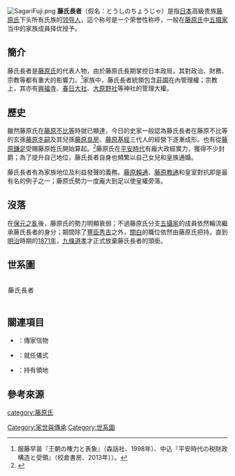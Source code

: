 {{refimprove|time=2017-02-05T11:52:22+00:00}}
[[File:SagariFuji.png|thumb]]
'''藤氏長者'''（假名：とうしのちょうじゃ）是指[[日本|日本]]高級贵族[[藤原氏|藤原氏]]下头所有氏族的[[领导人|领导人]]，這个称号是一个荣誉性称呼，一般在[[藤原氏|藤原氏]]中[[五摄家|五摄家]]当中的家族成員择优授予。

==簡介==
藤氏長者是[[藤原氏|藤原氏]]的代表人物，由於藤原氏長期掌控日本政局，其對政治、財務、宗教等都有重大的影響力。<ref>服藤早苗『王朝の権力と表象』（森話社、1998年）、中込『平安時代の税財政構造と受領』（校倉書房、2013年））。</ref>家族中，藤氏長者統領包含[[莊園|莊園]]在內管理權；宗教上，其亦有[[興福寺_(奈良市)|興福寺]]、[[春日大社|春日大社]]、[[大原野神社|大原野社]]等神社的管理大權。

==歷史==
雖然藤原氏在[[藤原不比等|藤原不比等]]時就已顯達，今日的史家一般認為藤氏長者在藤原不比等的玄孫[[藤原冬嗣|藤原冬嗣]]及其兒孫[[藤原良房|藤原良房]]、[[藤原基經|藤原基經]]三代人的經營下逐漸成形。也有從[[藤原鎌足|藤原鎌足]]受賜藤原姓氏開始算起。<ref>{{cite web |title=氏長者 |url=http://www.asahi-net.or.jp/~SH8A-YMMT/hp/japan/list15.htm |accessdate=2018-08-12}}</ref>藤原氏在[[平安時代|平安時代]]有龐大政經實力，獲得不少封爵；為了提升自己地位，藤氏長者自身也頻繁以自己女兒和皇族通婚。

藤氏長者有為家族地位及利益發聲的義務。[[藤原賴通|藤原賴通]]、[[藤原教通|藤原教通]]和皇室對抗即是最有名的例子之一；藤原氏勢力一度龐大到足以使皇權旁落。

==沒落==
在[[保元之亂|保元之亂]]後，藤原氏的勢力明顯衰弱；不過藤原氏分支[[五攝家|五攝家]]的成員依然輪流繼承藤氏長者的身分；期間除了[[豐臣秀吉|豐臣秀吉]]之外，[[關白|關白]]的職位依然由藤原氏把持。直到[[明治|明治]]時期的[[1871年|1871年]]，[[九條道孝|九條道孝]]才正式放棄藤氏長者的頭銜。

==世系圖==
<div class="NavFrame" style="width:100%;">
 <div class="NavHead" style="padding:1.5px; line-height:1.7; letter-spacing:1px;">藤氏長者</div>
 <div class="NavContent" style="text-align:left;">
{{chart/start|style=font: 80% sans-serif;width:intrinsic;width:-moz-max-content;width:-webkit-max-content;width:max-content;}}
{{chart| | | | | | | | | | | | | | | | | | | | | | | | | Fu | | Hu |Fu=[[藤原氏|藤原氏]]|Hu=[[皇別攝家|皇別攝家]]
|boxstyle_ Fu=background: #F88379;
|boxstyle_ Hu=background-color: #E9D66B;}}
{{chart| | | | | | | | | | | | | | | | | | | | | Zc |Zc=[[中臣多可能祜|中臣多可能祜]]
| boxstyle_ Zc=border-width:1px;
}}
{{chart| | | | | | | | | | | | | | | | | |,|-|-|-|^|-|-|-|.|}}
{{chart| | | | | | | | | | | | | | | | | Ys | | | | | | Gz |Ys=[[中臣御食子|中臣御食子]]|Gz=[[中臣國子|中臣國子]]
| boxstyle_ Ys=border-width:1px;
| boxstyle_ Gz=border-width:1px;
}}
{{chart| | | | | | | | | | | | | | | | | |!| | | | | | | |!|}}
{{chart| | | | | | | | | | | | | | | | | Js | | | | | | Gz |Js=<small>(614-669)</small><br>'''[[藤原鎌足|藤原鎌足]]'''<br>669|Gz=[[中臣國足|中臣國足]]
|boxstyle_ Js=background: #F88379;
| boxstyle_ Gz=border-width:1px;
}}
{{chart| | | | | | | | | | | | | | | | | |)|-|-|-|.| | | |!|}}
{{chart| | | | | | | | | | | | | | | | | Hu | | Bm |-| Zc |Hu=<small>(659-720)</small><br>'''[[藤原不比等|藤原不比等]]'''<br>698-720|Bm=斗賣娘|Zc=<small>(?-711)</small><br>'''[[中臣意美麻呂|中臣意美麻呂]]'''<br>669-698
|boxstyle_ Hu=background: #F88379;
|boxstyle_ Zc=background: #F88379;
| boxstyle_ Bm=border-width:1px;
}}
{{chart| | | | | |,|-|-|-|-|-|-|-|-|-|-|-|+|-|-|-|-|-|-|-|-|-|-|-|-|-|-|-|.|}}
{{chart| | | | | Wz | | | | | | | | | | Fc | | | | | | | | | | | | | | Yh |Fc=<small>(681-737)</small><br>'''[[藤原房前|藤原房前]]'''<br>720-737|Wz=<small>(680-737)</small><br>'''[[藤原武智麻呂|藤原<br>武智麻呂]]'''<br>737|Yh=<small>(694-737)</small><br>[[藤原宇合|藤原宇合]]
|boxstyle_ Wz=background: #F88379;
|boxstyle_ Fc=background: #F88379;
| boxstyle_ Yh=border-width:1px;
}}
{{chart| |,|-|-|-|+|-|-|-|.| | | |,|-|-|-|+|-|-|-|v|-|-|-|.| | | |,|-|-|-|+|-|-|-|.|}}
{{chart| Fc | | Zh | | Ym | | Ys | | Js | | Yu | | Fm | | Lj | | Tm | | Bc |Fc=<small>(704-766)</small><br>'''[[藤原豐成|藤原豐成]]'''<br>737-757<br>764-766|Zh=<small>(706-764)</small><br>'''[[藤原仲麻呂|藤原仲麻呂]]'''<br>757-764|Ym=[[藤原乙麻呂|藤原乙麻呂]]|Ys=<small>(714-771)</small><br>'''[[藤原永手|藤原永手]]'''<br>766-771|Js=<small>(715-766)</small><br>[[藤原真楯|藤原真楯]]|Yu=<small>(721-783)</small><br>'''[[藤原魚名|藤原魚名]]'''<br>778-782|Fm=<small>(723-776)</small><br>[[藤原楓麻呂|藤原楓麻呂]]|Lj=<small>(716-777)</small><br>'''[[藤原良繼|藤原良繼]]'''<br>771-777|Tm=<small>(722-783)</small><br>'''[[藤原田麻呂|藤原田麻呂]]'''<br>782-793|Bc=<small>(732-779)</small><br>[[藤原百川|藤原百川]]
|boxstyle_ Fc=background: #F88379;
|boxstyle_ Zh=background: #F88379;
|boxstyle_ Ys=background: #F88379;
|boxstyle_ Yu=background: #F88379;
|boxstyle_ Lj=background: #F88379;
|boxstyle_ Tm=background: #F88379;
| boxstyle_ Ym=border-width:1px;
| boxstyle_ Js=border-width:1px;
| boxstyle_ Fm=border-width:1px;
| boxstyle_ Bc=border-width:1px;
}}
{{chart| |!| | | | | | | |!| | | | | | | |!| | | | | | | |!| | | | | | | | | | | |!|}}
{{chart| Js | | | | | | Sh | | | | | | Nm | | | | | | Yr | | | | | | | | | | Xs |Js=<small>(727-796)</small><br>'''[[藤原繼繩|藤原繼繩]]'''<br>789-796|Sh=<small>(727-789)</small><br>'''[[藤原是公|藤原是公]]'''<br>783-789|Nm=<small>(756-812)</small><br>'''[[藤原內麻呂|藤原內麻呂]]'''<br>796-812|Yr=<small>(756-819)</small><br>'''[[藤原園人|藤原園人]]'''<br>812-818|Xs=<small>(774-843)</small><br>'''[[藤原緒嗣|藤原緒嗣]]'''<br>826-843
|boxstyle_ Js=background: #F88379;
|boxstyle_ Sh=background: #F88379;
|boxstyle_ Nm=background: #F88379;
|boxstyle_ Yr=background: #F88379;
|boxstyle_ Xs=background: #F88379;}}
{{chart| | | | | | | | | | | | | | | | | |!}}
{{chart| | | | | | | | | | | | | | | | | Ds |Ds=<small>(775-826)</small><br>'''[[藤原冬嗣|藤原冬嗣]]'''<br>818-826
|boxstyle_ Ds=background: #F88379;}}
{{chart| | | | | | | | | | | | | | | | | |)|-|-|-|v|-|-|-|.|}}
{{chart| | | | | | | | | | | | | | | | | Cl | | Lf | | Ls |Cl=<small>(802-826)</small><br>[[藤原長良|藤原長良]]|Lf=<small>(804-872)</small><br>'''[[藤原良房|藤原良房]]'''<br>843-872|Ls=<small>(823-900)</small><br>'''[[藤原良世|藤原良世]]'''<br>891-897
|boxstyle_ Lf=background: #F88379;
|boxstyle_ Ls=background: #F88379;
| boxstyle_ Cl=border-width:1px;
}}
{{chart| | | | | | | | | | | | | | | | | |!}}
{{chart| | | | | | | | | | | | | | | | | Ji |Ji=<small>(836-891)</small><br>'''[[藤原基經|藤原基經]]'''<br>872-891
|boxstyle_ Ji=background: #F88379;}}
{{chart| | | | | | | | | | | | | |,|-|-|-|(|}}
{{chart| | | | | | | | | | | | | Sp | | Jp |Sp=<small>(871-909)</small><br>'''[[藤原時平|藤原時平]]'''<br>897-909|Jp=<small>(880-949)</small><br>'''[[藤原忠平|藤原忠平]]'''<br>909-949
|boxstyle_ Sp=background: #F88379;
|boxstyle_ Jp=background: #F88379;}}
{{chart| | | | | |,|-|-|-|-|-|-|-|-|-|-|-|(|}}
{{chart| | | | | Sl | | | | | | | | | | Sf |Sl=<small>900-970</small><br>'''[[藤原實賴|藤原實賴]]'''<br>949-970|Sf=<small>909-960</small><br>[[藤原師輔|藤原師輔]]
|boxstyle_ Sl=background: #F88379;
| boxstyle_ Sf=border-width:1px;
}}
{{chart| | | | | |!| | | |,|-|-|-|v|-|-|-|(|}}
{{chart| | | | | Lj | | Yy | | Jt | | Jj |Lj=<small>(924-989)</small><br>'''[[藤原賴忠|藤原賴忠]]'''<br>972-974<br>977-986|Yy=<small>(924-972)</small><br>'''[[藤原伊尹|藤原伊尹]]'''<br>970-972|Jt=<small>(925-977)</small><br>'''[[藤原兼通|藤原兼通]]'''<br>974-977|Jj=<small>(929-990)</small><br>'''[[藤原兼家|藤原兼家]]'''<br>986-990
|boxstyle_ Lj=background: #F88379;
|boxstyle_ Yy=background: #F88379;
|boxstyle_ Jt=background: #F88379;
|boxstyle_ Jj=background: #F88379;}}
{{chart| | | | | | | | | |,|-|-|-|v|-|-|-|(|}}
{{chart| | | | | | | | | Dl | | Dj | | Dc |Dl=<small>(953-995)</small><br>'''[[藤原道隆|藤原道隆]]'''<br>990-995|Dj=<small>(961-995)</small><br>'''[[藤原道兼|藤原道兼]]'''<br>995|Dc=<small>(966-1028)</small><br>'''[[藤原道長|藤原道長]]'''<br>995-1017
|boxstyle_ Dl=background: #F88379;
|boxstyle_ Dj=background: #F88379;
|boxstyle_ Dc=background: #F88379;}}
{{chart| | | | | | | | | | | | | | | | | |)|-|-|-|.|}}
{{chart| | | | | | | | | | | | | | | | | Lt | | Gt |Lt=<small>(992-1074)</small><br>'''[[藤原賴通|藤原賴通]]'''<br>1017-1064|Gt=<small>(996-1075)</small><br>'''[[藤原教通|藤原教通]]'''<br>1064-1075
|boxstyle_ Lt=background: #F88379;
|boxstyle_ Gt=background: #F88379;}}
{{chart| | | | | | | | | | | | | | | | | |!|}}
{{chart| | | | | | | | | | | | | | | | | Ss | |Ss=<small>(1042-1101)</small><br>'''[[藤原師實|藤原師實]]'''<br>1075-1094
|boxstyle_ Ss=background: #F88379;}}
{{chart| | | | | | | | | | | | | | | | | |!|}}
{{chart| | | | | | | | | | | | | | | | | St | |St=<small>(1062-1099)</small><br>'''[[藤原師通|藤原師通]]'''<br>1094-1098
|boxstyle_ St=background: #F88379;}}
{{chart| | | | | | | | | | | | | | | | | |!|}}
{{chart| | | | | | | | | | | | | | | | | Js | |Js=<small>(1075-1162)</small><br>'''[[藤原忠實|藤原忠實]]'''<br>1098-1121
|boxstyle_ Js=background: #F88379;}}
{{chart| | | | | | | | | | | | | | | | | |)|-|-|-|.| | | | | | | | |}}
{{chart| | | | | | | | | | | | | | | | | Jt | | Lc | | |Jt=<small>(1097-1164)</small><br>'''[[藤原忠通|藤原忠通]]'''<br>1121-1150<br>1156-1158|Lc=<small>(1120-1156)</small><br>'''[[藤原賴長|藤原賴長]]'''<br>1150-1156
|boxstyle_ Jt=background: #F88379;
|boxstyle_ Lc=background: #F88379;}}
{{chart| |,|-|-|-|v|-|-|-|-|-|-|-|-|-|-|-|^|-|-|-|-|-|-|-|.| | | | |}}
{{chart| Jw | | Sd | | | | | | | | | | | | | | | | | | Jt |Jw=<small>(1143-1166)</small><br>'''[[近衛基實|近衛基實]]'''<br>1157-1166|Sd=<small>(1144?-1231)</small><br>'''[[松殿基房|松殿基房]]'''<br>1166-1179|Jt=<small>(1149-1207)</small><br>'''[[九條兼實|九條兼實]]'''<br>1186-1196
|boxstyle_ Jt=background: #F88379;
|boxstyle_ Jw=background: #F88379;
|boxstyle_ Sd=background: #F88379;}}
{{chart| |!| | | |!| | | | | | | | | | | | | | | | | | | |!| |}}
{{chart| Jw | | Sd | | | | | | | | | | | | | | | | | | Jt |Jw=<small>(1160-1233)</small><br>'''[[近衛基通|近衛基通]]'''<br>1179-1183<br>1184-1186<br>1196-1202|Sd=<small>(1172-1238)</small><br>'''[[松殿師家|松殿師家]]'''<br>1183-1184|Jt=<small>(1169-1206)</small><br>'''[[九條良經|九條良經]]'''<br>1202-1206
|boxstyle_ Jt=background: #F88379;
|boxstyle_ Jw=background: #F88379;
|boxstyle_ Sd=background: #F88379;}}
{{chart| |!| | | | | | | | | | | | | | | | | | | | | | | |!| |}}
{{chart| Jw | | | | | | | | | | | | | | | | | | | | | | Jt |Jw=<small>(1179-1242)</small><br>'''[[近衛家實|近衛家實]]'''<br>1206-1221<br>1221-1228|Jt=<small>(1193-1252)</small><br>'''[[九條道家|九條道家]]'''<br>1221<br>1228-1231<br>1235-1237
|boxstyle_ Jw=background: #F88379;
|boxstyle_ Jt=background: #F88379;}}
{{chart| |)|-|-|-|-|-|-|-|.| | | | | | | |,|-|-|-|-|-|-|-|+|-|-|-|-|-|-|-|-|-|-|-|-|-|-|-|.|}}
{{chart| Jw | | | | | | Ys | | | | | | Jt | | | | | | Et | | | | | | | | | | | | | | It | |Jw=<small>(1210-1259)</small><br>'''[[近衛兼經|近衛兼經]]'''<br>1237-1242<br>1247-1252|Ys=<small>(1228-1294)</small><br>'''[[鷹司兼平|鷹司兼平]]'''<br>1252-1261<br>1275-1287<br>1235-1237|Jt=<small>(1211-1235)</small><br>'''[[九條教實|九條教實]]'''<br>1231-1235|Et=<small>(1216-1271)</small><br>'''[[二條良實|二條良實]]'''<br>1246-1247<br>1265-1267|It=<small>(1223-1284)</small><br>'''[[一條實經|一條實經]]'''<br>1242-1246<br>1261-1265
|boxstyle_ Jw=background: #F88379;
|boxstyle_ Ys=background: #F88379;
|boxstyle_ Jt=background: #F88379;
|boxstyle_ Et=background: #F88379;
|boxstyle_ It=background: #F88379;}}
{{chart| |!| | | | | | | |)|-|-|-|.| | | |!| | | |,|-|-|-|(| | | | | | | | | | | | | | | |!|}}
{{chart| Jw | | | | | | Ys | | Jj | | Jt | | Sj | | Et | | | | | | | | | | | | | | It | |Jw=<small>(1246-1268)</small><br>'''[[近衛基平|近衛基平]]'''<br>1267-1268|Ys=<small>(1247-1313)</small><br>'''[[鷹司基忠|鷹司基忠]]'''<br>1268-1273|Jj=<small>(1262-1301)</small><br>'''[[鷹司兼忠|鷹司兼忠]]'''<br>1296-1299|Jt=<small>(1229-1275)</small><br>'''[[九條忠家|九條忠家]]'''<br>1273-1274|Sj=<small>(1254-1341)</small><br>'''[[二條師忠|二條師忠]]'''<br>1287-1289|Et=<small>(1267-1334)</small><br>'''[[二條兼基|二條兼基]]'''<br>1299-1305|It=<small>(1248-1294)</small><br>'''[[一條家經|一條家經]]'''<br>1274-1275
|boxstyle_ Jw=background: #F88379;
|boxstyle_ Ys=background: #F88379;
|boxstyle_ Jt=background: #F88379;
|boxstyle_ Et=background: #F88379;
|boxstyle_ It=background: #F88379;
|boxstyle_ Jj=background: #F88379;
|boxstyle_ Sj=background: #F88379;}}
{{chart| |!| | | | | | | |)|-|-|-|.| | | |!| | | | | | | |!| | | | | | | | | | | | | | | |!|}}
{{chart| Jw | | | | | | Ys | | Jj | | Jt | | | | | | Et | | | | | | | | | | | | | | It | |Jw=<small>(1261-1296)</small><br>'''[[近衛家基|近衛家基]]'''<br>1289-1291<br>1293-1296|Ys=<small>(1275-1327)</small><br>'''[[鷹司冬平|鷹司冬平]]'''<br>1308-1313<br>1324-1327|Jj=<small>(1305-1337)</small><br>'''[[鷹司冬教|鷹司冬教]]'''<br>1330-1333|Jt=<small>(1248-1332)</small><br>'''[[九條忠教|九條忠教]]'''<br>1291-1293|Et=<small>(1287-1335)</small><br>'''[[二條道平|二條道平]]'''<br>1316-1318<br>1327-1330<br>1333-1334|It=<small>(1276-1305)</small><br>[[一條內實|一條內實]]
|boxstyle_ Jw=background: #F88379;
|boxstyle_ Ys=background: #F88379;
|boxstyle_ Jt=background: #F88379;
|boxstyle_ Et=background: #F88379;
|boxstyle_ Jj=background: #F88379;
| boxstyle_ It=border-width:1px;
}}
{{chart| |)|-|-|-|.| | | |!| | | | | | | |)|-|-|-|.| | | |)|-|-|-|-|-|-|-|.| | | | | | | |!|}}
{{chart| Jw | | Jp | | Ys | | | | | | Jt | | Fs | | Et | | | | | | Jj | | | | | | It | |Jw=<small>(1282-1324)</small><br>'''[[近衛家平|近衛家平]]'''<br>1313-1315|Jp=<small>(1287-1318)</small><br>[[近衛經平|近衛經平]]|Ys=<small>(1311-1353)</small><br>'''[[鷹司師平|鷹司師平]]'''<br>1342-1346|Fs=<small>(1290-1327)</small><br>'''[[九條房實|九條房實]]'''<br>1323-1324|Jt=<small>(1273-1320)</small><br>'''[[九條師教|九條師教]]'''<br>1305-1308|Et=<small>(1320-1388)</small><br>'''[[二條良基|二條良基]]'''<br>1346-1358<br>1363-1367<br>1382-1387<br>1388|It=<small>(1291-1325)</small><br>'''[[一條內經|一條內經]]'''<br>1318-1325|Jj=<small>(1331-1400)</small><br>'''[[九條經教|九條經教]]'''<br>1358-1361
|boxstyle_ Jw=background: #F88379;
|boxstyle_ Ys=background: #F88379;
|boxstyle_ Jt=background: #F88379;
|boxstyle_ Et=background: #F88379;
|boxstyle_ Jj=background: #F88379;
|boxstyle_ Fs=background: #F88379;
|boxstyle_ It=background: #F88379;
| boxstyle_ Jp=border-width:1px;
}}
{{chart| |!| | | |!| | | |!| | | | | | | |!| | | |,|-|-|-|+|-|-|-|.| | | |)|-|-|-|.| | | |!|}}
{{chart| Zz | | Jw | | Ys | | | | | | Jt | | Et | | Ss | | It | | Zi | | Mj | | Zt | |Zz=<small>(1302-1352)</small><br>'''[[近衛經忠|近衛經忠]]'''<br>1320<br>1334-1337|Jw=<small>(1305-1354)</small><br>'''[[近衛基嗣|近衛基嗣]]'''<br>1337-1338|Ys=<small>(1331-1386)</small><br>'''[[鷹司冬通|鷹司冬通]]'''<br>1367-1369|Jt=<small>(1315-1349)</small><br>'''[[九條道教|九條道教]]'''<br>1342|Et=<small>(1345-1382)</small><br>'''[[二條師良|二條師良]]'''<br>1369-1375|Ss=<small>(1356-1400)</small><br>'''[[二條師嗣|二條師嗣]]'''<br>1379-1382<br>1388-1394<br>1398-1399|It=<small>(1358-1418)</small><br>'''[[一條經嗣|一條經嗣]]'''<br>1394-1398<br>1399-1408<br>1410-1418|Zi=<small>(1345-1398)</small><br>'''[[九條忠基|九條忠基]]'''<br>1375-1379|Mj=<small>(1394-1449)</small><br>'''[[九條滿家|九條滿家]]'''<br>1418-1424|Zt=<small>(1317-1365)</small><br>'''[[一條經通|一條經通]]'''<br>1338-1342
|boxstyle_ Jw=background: #F88379;
|boxstyle_ Ys=background: #F88379;
|boxstyle_ Jt=background: #F88379;
|boxstyle_ Et=background: #F88379;
|boxstyle_ It=background: #F88379;
|boxstyle_ Zz=background: #F88379;
|boxstyle_ Ss=background: #F88379;
|boxstyle_ Mj=background: #F88379;
|boxstyle_ Zt=background: #F88379;
|boxstyle_ Zi=background: #F88379;}}
{{chart| | | | | |!| | | |!| | | | | | | | | | | |,|-|-|-|(| | | |!| | | |,|-|-|-|(|}}
{{chart| | | | | Jw | | Ys | | | | | | | | | | Mj | | Et | | It | | Jt | | Zz | | |Jw=<small>(1333-1387)</small><br>'''[[近衛道嗣|近衛道嗣]]'''<br>1361-1363|Ys=<small>(1331-1386)</small><br>[[鷹司冬家|鷹司冬家]]|Jt=<small>(1440-1488)</small><br>'''[[九條政忠|九條政忠]]'''<br>1487-1488|Et=<small>(1390-1445)</small><br>'''[[二條持基|二條持基]]'''<br>1424-1432<br>1432-1445|Mj=<small>(1383-1411)</small><br>'''[[二條滿基|二條滿基]]'''<br>1409-1410|It=<small>(1402-1481)</small><br>'''[[一條兼良|一條兼良]]'''<br>1432<br>1447-1453<br>1467-1470|Zz=<small>(1445-1516)</small><br>'''[[九條政基|九條政基]]'''<br>1476-1479
|boxstyle_ Jw=background: #F88379;
|boxstyle_ Jt=background: #F88379;
|boxstyle_ Et=background: #F88379;
|boxstyle_ It=background: #F88379;
|boxstyle_ Zz=background: #F88379;
|boxstyle_ Mj=background: #F88379;
| boxstyle_ Ys=border-width:1px;
}}
{{chart| | | | | |!| | | |!| | | | | | | | | | | | | | | |!| | | |)|-|-|-|.| | | |!|}}
{{chart| | | | | Jw | | Ys | | | | | | | | | | | | | | Et | | It | | Dl | | Jt | | |Jw=<small>(1360-1388)</small><br>'''[[近衛兼嗣|近衛兼嗣]]'''<br>1387-1388|Ys=<small>(1408-1472)</small><br>'''[[鷹司房平|鷹司房平]]'''<br>1454-1455|Jt=<small>(1469-1530)</small><br>'''[[九條尚經|九條尚經]]'''<br>1501-1513|Et=<small>(1416-1493)</small><br>'''[[二條持通|二條持通]]'''<br>1455-1458<br>1463-1467|It=<small>(1423-1480)</small><br>'''[[一條教房|一條教房]]'''<br>1458-1463|Dl=<small>(1464-1514)</small><br>'''[[一條冬良|一條冬良]]'''<br>1488-1493<br>1497-1501
|boxstyle_ Jw=background: #F88379;
|boxstyle_ Ys=background: #F88379;
|boxstyle_ Jt=background: #F88379;
|boxstyle_ Et=background: #F88379;
|boxstyle_ It=background: #F88379;
|boxstyle_ Dl=background: #F88379;}}
{{chart| | | | | |!| | | |!| | | | | | | | | | | | | | | |!| | | |!| | | | | | | |!|}}
{{chart| | | | | Jw | | Ys | | | | | | | | | | | | | | Et | | It | | | | | | Jt | | |Jw=<small>(1383-1454)</small><br>'''[[近衛忠嗣|近衛忠嗣]]'''<br>1408-1409|Ys=<small>(1445-1517)</small><br>'''[[鷹司政平|鷹司政平]]'''<br>1483-1487|Jt=<small>(1507-1594)</small><br>'''[[九條稙通|九條稙通]]'''<br>1533-1534|Et=<small>(1443-1480)</small><br>'''[[二條政嗣|二條政嗣]]'''<br>1470-1476|It=<small>(1475-1539)</small><br>[[一條房家|一條房家]]
|boxstyle_ Jw=background: #F88379;
|boxstyle_ Ys=background: #F88379;
|boxstyle_ Jt=background: #F88379;
|boxstyle_ Et=background: #F88379;
| boxstyle_ It=border-width:1px;
}}
{{chart| | | | | |!| | | |!| | | | | | | | | | | | | | | |!| | | |!| | | | | | | | |}}
{{chart| | | | | Jw | | Ys | | | | | | | | | | | | | | Et | | It | | | | | | | | |Jw=<small>(1402-1488)</small><br>'''[[近衛房嗣|近衛房嗣]]'''<br>1445-1447|Ys=<small>(1480-1552)</small><br>'''[[鷹司兼輔|鷹司兼輔]]'''<br>1514-1518|Jt=<small>(1507-1594)</small><br>'''[[九條稙通|九條稙通]]'''<br>1533-1534|Et=<small>(1471-1497)</small><br>'''[[二條尚基|二條尚基]]'''<br>1497|It=<small>(1509-1556)</small><br>'''[[一條房通|一條房通]]'''<br>1545-1548
|boxstyle_ Jw=background: #F88379;
|boxstyle_ Ys=background: #F88379;
|boxstyle_ Jt=background: #F88379;
|boxstyle_ Et=background: #F88379;
|boxstyle_ It=background: #F88379;}}
{{chart| | | | | |!| | | |!| | | | | | | | | | | | | | | |!| | | |)|-|-|-|.| | | | |}}
{{chart| | | | | Jw | | Ys | | | | | | | | | | | | | | Et | | It | | Nj | | | | |Jw=<small>(1444-1505)</small><br>'''[[近衛政家|近衛政家]]'''<br>1479-1483|Ys=<small>(1509-1546)</small><br>'''[[鷹司忠冬|鷹司忠冬]]'''<br>1542-1545|Jt=<small>(1507-1594)</small><br>'''[[九條稙通|九條稙通]]'''<br>1533-1534|Et=<small>(1496-1551)</small><br>'''[[二條尹房|二條尹房]]'''<br>1518-1525<br>1534-1536|It=<small>(1529-1554)</small><br>'''[[一條兼冬|一條兼冬]]'''<br>1553-1554|Nj=<small>(1548-1611)</small><br>'''[[一條內基|一條內基]]'''<br>1581-1584
|boxstyle_ Jw=background: #F88379;
|boxstyle_ Ys=background: #F88379;
|boxstyle_ Jt=background: #F88379;
|boxstyle_ Et=background: #F88379;
|boxstyle_ It=background: #F88379;
|boxstyle_ Nj=background: #F88379;}}
{{chart| | | | | |!| | | | | | | | | | | | | | | | | | | |!| | | | | | | | | | | | |}}
{{chart| | | | | Jw | | | | | | | | | | | | | | | | | | Et | | | | | | | | | | | | |Jw=<small>(1472-1544)</small><br>'''[[近衛尚通|近衛尚通]]'''<br>1493-1497<br>1513-1514|Ys=<small>(1509-1546)</small><br>'''[[鷹司忠冬|鷹司忠冬]]'''<br>1542-1545|Jt=<small>(1507-1594)</small><br>'''[[九條稙通|九條稙通]]'''<br>1533-1534|Et=<small>(1526-1579)</small><br>'''[[二條晴良|二條晴良]]'''<br>1548-1453|It=<small>(1529-1554)</small><br>'''[[一條兼冬|一條兼冬]]'''<br>1553-1554
|boxstyle_ Jw=background: #F88379;
|boxstyle_ Ys=background: #F88379;
|boxstyle_ Jt=background: #F88379;
|boxstyle_ Et=background: #F88379;
|boxstyle_ It=background: #F88379;}}
{{chart| | | | | |!| | | | | | | | | | | |,|-|-|-|v|-|-|-|(| | | | | | | | | | | | |}}
{{chart| | | | | Jw | | | | | | | | | | Jt | | Et | | Ys | | | | | | | | | | | | |Jw=<small>(1502-1566)</small><br>'''[[近衛稙家|近衛稙家]]'''<br>1525-1533<br>1536-1542|Ys=<small>(1565-1658)</small><br>'''[[鷹司信房|鷹司信房]]'''<br>1606-1608|Jt=<small>(1553-1636)</small><br>'''[[九條兼孝|九條兼孝]]'''<br>1578-1581<br>1600-1604|Et=<small>(1556-1619)</small><br>'''[[二條昭實|二條昭實]]'''<br>1584-1585<br>1615-1619
|boxstyle_ Jw=background: #F88379;
|boxstyle_ Ys=background: #F88379;
|boxstyle_ Jt=background: #F88379;
|boxstyle_ Et=background: #F88379;}}
{{chart| | | | | |!| | | | | | | | | | | |!| | | | | | | |!| | | | | | | | | | | | |}}
{{chart| | | | | Jw | | | | | | | | | | Jt | | | | | | Ys | | | | | | | | | | | | |Jw=<small>(1536-1612)</small><br>'''[[近衛前久|近衛前久]]'''<br>1554-1568|Ys=<small>(1590-1621)</small><br>'''[[鷹司信尚|鷹司信尚]]'''<br>1612-1615|Jt=<small>(1586-1665)</small><br>'''[[九條幸家|九條幸家]]'''<br>1608-1612<br>1619-1623
|boxstyle_ Jw=background: #F88379;
|boxstyle_ Ys=background: #F88379;
|boxstyle_ Jt=background: #F88379;}}
{{chart| |,|-|-|-|(| | | | | | | | | | | |)|-|-|-|.| | | |!| | | | | | | | | | | | |}}
{{chart| Jw | | Ty |v| Yc | | | | | | Et | | Jt | | Ys | | | | | | | | | | | | |Jw=<small>(1565-1614)</small><br>'''[[近衛信尹|近衛信尹]]'''<br>1605-1606|Ys=<small>(1609-1668)</small><br>[[鷹司教平|鷹司教平]]|Jt=<small>(1609-1647)</small><br>'''[[九條道房|九條道房]]'''<br>1647|Et=<small>(1607-1666)</small><br>'''[[二條康道|二條康道]]'''<br>1635-1647|Ty=<small>(1575-1630)</small><br>[[近衛前子|近衛前子]]|Yc=<small>(1571-1617)</small><br>[[後陽成天皇|後陽成天皇]]
|boxstyle_ Jw=background: #F88379;
|boxstyle_ Jt=background: #F88379;
|boxstyle_ Et=background: #F88379;
| boxstyle_ Ty=border-width:1px;
| boxstyle_ Yc=border-width:1px;
| boxstyle_ Ys=border-width:1px;
}}
{{chart| |,|-|-|-|v|-|^|-|.| | | | | | | |!| | | | | | | |)|-|-|-|.| | | | | | | | |}}
{{chart| Sw | | Jw | | It | | | | | | Et | | | | | | Ys | | Jt | | | | | | | | |Jw=<small>(1599-1649)</small><br>'''[[近衛信尋|近衛信尋]]'''<br>1623-1629|Ys=<small>(1637-1700)</small><br>'''[[鷹司房輔|鷹司房輔]]'''<br>1664-1682|Jt=<small>(1641-1677)</small><br>[[九條兼晴|九條兼晴]]|Et=<small>(1625-1682)</small><br>'''[[二條光平|二條光平]]'''<br>1653-1664|It=<small>(1605-1672)</small><br>'''[[一條昭良|一條昭良]]'''<br>1629-1647<br>1647-1651|Sw=<small>(1596-1680)</small><br>[[後水尾天皇|後水尾天皇]]
|boxstyle_ Jw=background: #E9D66B;
|boxstyle_ Ys=background: #F88379;
|boxstyle_ Et=background: #F88379;
|boxstyle_ It=background: #E9D66B;
| boxstyle_ Sw=border-width:1px;
| boxstyle_ Jt=border-width:1px;
}}
{{chart| |!| | | |!| | | |!| | | | | | | | | | | |,|-|-|-|(| | | |)|-|-|-|-|-|-|-|.|}}
{{chart| Ly | | Jw | | Jf | | | | | | | | | | Ys | | It | | Jt | | | | | | Et |Jw=<small>(1622-1653)</small><br>'''[[近衛尚嗣|近衛尚嗣]]'''<br>1623-1629|Ys=<small>(1660-1725)</small><br>'''[[鷹司兼熙|鷹司兼熙]]'''<br>1703-1707|Jt=<small>(1669-1730)</small><br>'''[[九條輔實|九條輔實]]'''<br>1711-1722|Et=<small>(1672-1732)</small><br>'''[[二條綱平|二條綱平]]'''<br>1722-1726|It=<small>(1693-1751)</small><br>'''[[一條兼香|一條兼香]]'''<br>1737-1746|Ly=<small>(1654-1732)</small><br>[[靈元天皇|靈元天皇]]|Jf=<small>(1633-1707)</small><br>[[一條教輔|一條教輔]]
|boxstyle_ Jw=background: #E9D66B;
|boxstyle_ Ys=background: #F88379;
|boxstyle_ Jt=background: #F88379;
|boxstyle_ Et=background: #F88379;
|boxstyle_ It=background: #F88379;
| boxstyle_ Ly=border-width:1px;
| boxstyle_ Jf=border-width:1px;
}}
{{chart| |!| | | |!| | | |!| | | | | | | | | | | | | | | |!| | | |)|-|-|-|.| | | |!|}}
{{chart| Ds | | Jw | | Dj | | | | | | | | | | | | | | It | | Sj | | Jt | | Et |Jw=<small>(1648-1722)</small><br>'''[[近衛基熙|近衛基熙]]'''<br>1690-1703|Jt=<small>(1717-1787)</small><br>'''[[九條尚實|九條尚實]]'''<br>1778-1787|Et=<small>(1689-1737)</small><br>'''[[二條吉忠|二條吉忠]]'''<br>1736-1737|It=<small>(1722-1769)</small><br>'''[[一條道香|一條道香]]'''<br>1746-1757|Ds=<small>(1675-1710)</small><br>[[東山天皇|東山天皇]]|Dj=<small>(1652-1705)</small><br>'''[[一條冬經|一條冬經]]'''<br>1682-1690|Sj=<small>(1700-1728)</small><br>[[九條幸教|九條幸教]]
|boxstyle_ Jw=background: #E9D66B;
|boxstyle_ Ys=background: #F88379;
|boxstyle_ Jt=background: #F88379;
|boxstyle_ Et=background: #F88379;
|boxstyle_ It=background: #F88379;
|boxstyle_ Dj=background: #E9D66B;
| boxstyle_ Ds=border-width:1px;
| boxstyle_ Sj=border-width:1px;
}}
{{chart| |!| | | |!| | | | | | | | | | | | | | | | | | | |!| | | |!| |}}
{{chart| Zr | | Jw | | | | | | | | | | | | | | | | | | It | | Et | | | | | | |Jw=<small>(1667-1736)</small><br>'''[[近衛家熙|近衛家熙]]'''<br>1707-1711|Et=<small>(1727-1754)</small><br>[[二條宗基|二條宗基]]|It=<small>(1756-1795)</small><br>'''[[一條輝良|一條輝良]]'''<br>1791-1795|Zr=<small>(1704-1753)</small><br>[[閑院宮直仁親王|閑院宮直仁親王]]
|boxstyle_ Jw=background: #E9D66B;
|boxstyle_ Ys=background: #F88379;
|boxstyle_ Jt=background: #F88379;
|boxstyle_ It=background: #F88379;
| boxstyle_ Zr=border-width:1px;
| boxstyle_ Et=border-width:1px;
}}
{{chart| |!| | | |!| | | | | | | | | | | | | | | | | | | |!| | | |!| |}}
{{chart| Ys | | Jw | | | | | | | | | | | | | | | | | | It | | Et | | | | | | |Jw=<small>(1687-1737)</small><br>'''[[近衛家久|近衛家久]]'''<br>1726-1736|Ys=<small>(1737-1813)</small><br>'''[[鷹司輔平|鷹司輔平]]'''<br>1787-1791|Et=<small>(1754-1826)</small><br>[[二條治孝|二條治孝]]|It=<small>(1754-1826)</small><br>'''[[一條忠良|一條忠良]]'''<br>1814-1823
|boxstyle_ Jw=background: #E9D66B;
|boxstyle_ Ys=background: #E9D66B;
|boxstyle_ Jt=background: #F88379;
|boxstyle_ It=background: #F88379;
| boxstyle_ Et=border-width:1px;
}}
{{chart| |!| | | |!| | | | | | | | | | | | | | | | | | | | | | | |)|-|-|-|.| |}}
{{chart| Ys | | Jw | | | | | | | | | | | | | | | | | | | | | | Et | | Jt | | |Jw=<small>(1728-1785)</small><br>'''[[近衛內前|近衛內前]]'''<br>1757-1778|Ys=<small>(1761-1841)</small><br>'''[[鷹司政熙|鷹司政熙]]'''<br>1795-1814|Jt=<small>(1798-1871)</small><br>'''[[九條尚忠|九條尚忠]]'''<br>1856-1862|Et=<small>(1788-1848)</small><br>[[二條齊信|二條齊信]]|It=<small>(1754-1826)</small><br>'''[[一條忠良|一條忠良]]'''<br>1814-1823
|boxstyle_ Jw=background: #E9D66B;
|boxstyle_ Ys=background: #E9D66B;
|boxstyle_ Jt=background: #F88379;
| boxstyle_ Et=border-width:1px;
}}
{{chart| |!| | | |!| | | | | | | | | | | | | | | | | | | | | | | |!| | | |!| |}}
{{chart| Ys | | Jw | | | | | | | | | | | | | | | | | | | | | | Et | | Jt | | |Jw=<small>(1761-1799)</small><br>[[近衛經熙|近衛經熙]]|Ys=<small>(1789-1868)</small><br>'''[[鷹司政通|鷹司政通]]'''<br>1823-1856|Jt=<small>(1839-1906)</small><br>'''[[九條道孝|九條道孝]]'''<br>1868-1871|Et=<small>(1816-1878)</small><br>'''[[二條齊敬|二條齊敬]]'''<br>1864-1867
|boxstyle_ Ys=background: #E9D66B;
|boxstyle_ Jt=background: #F88379;
|boxstyle_ Et=background: #F88379;
| boxstyle_ Jw=border-width:1px;
}}
{{chart| |!| | | |!| | | | | | | | | | | | | | | | | | | | | | | | | | | | | |}}
{{chart| Ys | | Jw | | | | | | | | | | | | | | | | | | | |Jw=<small>(1783-1820)</small><br>[[近衛基前|近衛基前]]|Ys=<small>(1807-1878)</small><br>'''[[鷹司輔熙|鷹司輔熙]]'''<br>1863
|boxstyle_ Ys=background: #E9D66B;
| boxstyle_ Jw=border-width:1px;
}}
{{chart| | | | | |!| | | | | | | | | | | | | | | | | | | | | | | | | | | | | |}}
{{chart| | | | | Jw | | | | | | | | | | | | | | | | | | | |Jw=<small>(1808-1898)</small><br>'''[[近衛忠熙|近衛忠熙]]'''<br>1862-1863
|boxstyle_ Jw=background: #E9D66B;}}
{{chart/end}}
 </div>
</div>

==關連項目==
* {{link-ja|朱器台盤|朱器台盤}}：傳家信物
* {{link-ja|宇治參詣|宇治入り}}：就任儀式
* {{link-ja|殿下渡領|殿下渡領}}：持有領地

==參考來源==
<references/>

{{藤原氏長者}}
[[category:藤原氏|category:藤原氏]]
[[Category:家世與傳承|Category:家世與傳承]]
[[Category:世系圖|Category:世系圖]]